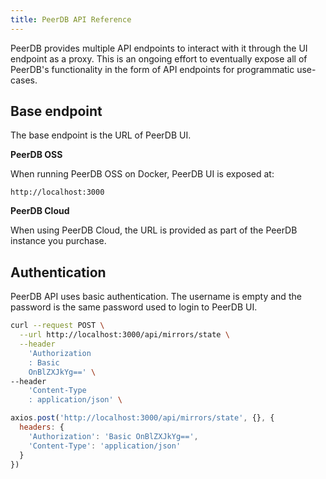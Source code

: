 ```yaml
---
title: PeerDB API Reference
---
```


PeerDB provides multiple API endpoints to interact with it through the UI endpoint as a proxy.
This is an ongoing effort to eventually expose all of PeerDB's functionality in the form of API endpoints for programmatic use-cases.

## Base endpoint
The base endpoint is the URL of PeerDB UI.

**PeerDB OSS**

When running PeerDB OSS on Docker, PeerDB UI is exposed at:
```
http://localhost:3000
```

**PeerDB Cloud**

When using PeerDB Cloud, the URL is provided as part of the PeerDB instance you purchase.

## Authentication

PeerDB API uses basic authentication.
The username is empty and the password is the same password used to login to PeerDB UI.

<CodeGroup>

```bash cURL
curl --request POST \
  --url http://localhost:3000/api/mirrors/state \
  --header
    'Authorization
    : Basic
    OnBlZXJkYg==' \
--header
    'Content-Type
    : application/json' \
```

```javascript Axios
axios.post('http://localhost:3000/api/mirrors/state', {}, {
  headers: {
    'Authorization': 'Basic OnBlZXJkYg==',
    'Content-Type': 'application/json'
  }
})
```
</CodeGroup>
